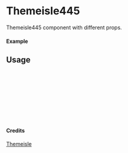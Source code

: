 
<Meta of={Themeisle445} title="Themeisle/Themeisle445" />

# Themeisle445

Themeisle445 component with different props.

#### Example

<Canvas of={Themeisle445.Primary} />

## Usage

```ts
import { Themeisle445 } from "yadl-ui";

const Example = () => {
  return (
      <Themeisle445 />
  );
};

export default Example;
```

#### Credits
[Themeisle](https://themeisle.com/illustrations/)
